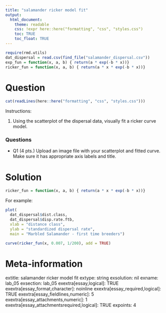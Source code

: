 ```yaml
---
title: "salamander ricker model fit"
output:  
  html_document:
    theme: readable
    css: !expr here::here("formatting", "css", "styles.css")
    toc: TRUE
    toc_float: TRUE
---
```



```r
require(rmd.utils)
dat_dispersal = read.csv(find_file("salamander_dispersal.csv"))
exp_fun = function(x, a, b) { return(a * exp(-b * x))}
ricker_fun = function(x, a, b) { return(a * x * exp(-b * x))}
```


Question
========

```r
cat(readLines(here::here("formatting", "css", "styles.css")))
```



Instructions:

1. Using the scatterplot of the dispersal data, visually fit a ricker curve model.


<div class="questionborder">
### Questions

- Q1 (4 pts.) Upload an image file with your scatterplot and fitted curve.  Make sure it has appropriate axis labels and title.

</div>




Solution
========


```r
ricker_fun = function(x, a, b) { return(a * x * exp(-b * x))}
```
For example:

```r
plot(
  dat_dispersal$dist.class,
  dat_dispersal$disp.rate.ftb,
  xlab = "distance class", 
  ylab = "standardized dispersal rate", 
  main = "Marbled Salamander - first time breeders")

curve(ricker_fun(x, 0.007, 1/200), add = TRUE)
```





Meta-information
================
extitle: salamander ricker model fit
extype: string
exsolution: nil
exname: lab_05
exsection: lab_05
exextra[essay,logical]: TRUE
exextra[essay_format,character]: noinline
exextra[essay_required,logical]: TRUE
exextra[essay_fieldlines,numeric]: 5
exextra[essay_attachments,numeric]: 1
exextra[essay_attachmentsrequired,logical]: TRUE
expoints: 4
